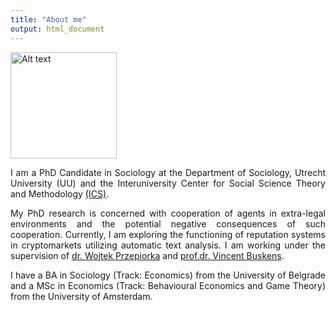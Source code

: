 ```yaml
---
title: "About me"
output: html_document
---
```


![Alt text](C:/Users/5825733/surfdrive/Documents/amacanovic.github.io/profile_photo_small_2.jpg){width=170px, height=170px}\


<div style="text-align: justify">
I am a PhD Candidate in Sociology at the Department of Sociology, Utrecht 
University (UU) and the Interuniversity Center for Social Science Theory and 
Methodology [(ICS)](http://ics-graduateschool.nl/).


My PhD research is concerned with cooperation of agents in extra-legal 
environments and the potential negative consequences of such cooperation. 
Currently, I am exploring the functioning of reputation systems in cryptomarkets 
utilizing automatic text analysis. I am working under the supervision of [dr. 
Wojtek Przepiorka](https://www.uu.nl/medewerkers/WPrzepiorka) and 
[prof.dr. Vincent Buskens](https://www.uu.nl/medewerkers/vbuskens). 


I have a BA in Sociology (Track: Economics) from the University of Belgrade and 
a MSc in Economics (Track: Behavioural Economics and Game Theory) from the 
University of Amsterdam.
</div>